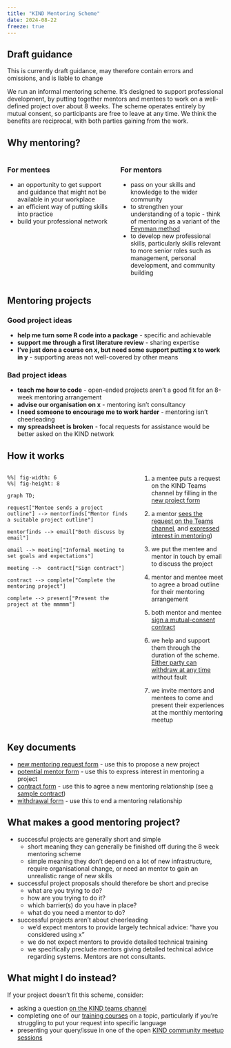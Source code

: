 ---
title: "KIND Mentoring Scheme"
date: 2024-08-22
freeze: true
---

:::{.callout-warning collapse=false appearance='default' icon=true}
## Draft guidance

This is currently draft guidance, may therefore contain errors and omissions, and is liable to change

:::

We run an informal mentoring scheme. It's designed to support professional development, by putting together mentors and mentees to work on a well-defined project over about 8 weeks. The scheme operates entirely by mutual consent, so participants are free to leave at any time. We think the benefits are reciprocal, with both parties gaining from the work.

## Why mentoring?

:::: {.columns}

::: {.column width='50%'}
### For mentees
+ an opportunity to get support and guidance that might not be available in your workplace 
+ an efficient way of putting skills into practice
+ build your professional network
::: 

::: {.column width='50%'}
### For mentors

+ pass on your skills and knowledge to the wider community
+ to strengthen your understanding of a topic - think of mentoring as a variant of the [Feynman method](https://www.k-state.edu/aac/success-tools/collection/Feynman_Technique.pdf)
+ to develop new professional skills, particularly skills relevant to more senior roles such as management, personal development, and community building 

::: 

::::

## Mentoring projects

::: {.panel-tabset}
### Good project ideas
+ **help me turn some R code into a package** - specific and achievable
+ **support me through a first literature review** - sharing expertise
+ **I've just done a course on x, but need some support putting x to work in y** - supporting areas not well-covered by other means

### Bad project ideas
+ **teach me how to code** - open-ended projects aren't a good fit for an 8-week mentoring arrangement
+ **advise our organisation on x** - mentoring isn't consultancy
+ **I need someone to encourage me to work harder** - mentoring isn't cheerleading
+ **my spreadsheet is broken** - focal requests for assistance would be better asked on the KIND network
:::

## How it works 

:::: {.columns}

::: {.column width='60%'}
```{mermaid}
%%| fig-width: 6
%%| fig-height: 8

graph TD;

request["Mentee sends a project outline"] --> mentorfinds["Mentor finds a suitable project outline"]

mentorfinds --> email["Both discuss by email"]

email --> meeting["Informal meeting to set goals and expectations"]

meeting -->  contract["Sign contract"]

contract --> complete["Complete the mentoring project"]

complete --> present["Present the project at the mmmmm"]

```
:::

::: {.column width='40%'}
1. a mentee puts a request on the KIND Teams channel by filling in the [new project form](https://forms.office.com/e/AUCcHB4ySj)

1. a mentor [sees the request on the Teams channel](https://teams.microsoft.com/l/channel/19%3A0708d3664e064dd3a0dbbe3079817283%40thread.tacv2/Mentoring?groupId=106d08f3-9026-40e2-b3c7-87cd87304d58&tenantId=10efe0bd-a030-4bca-809c-b5e6745e499a), and [expressed interest in mentoring](https://forms.office.com/e/01bdi52YHB))

1. we put the mentee and mentor in touch by email to discuss the project

1. mentor and mentee meet to agree a broad outline for their mentoring arrangement

1. both mentor and mentee [sign a mutual-consent contract](https://forms.office.com/e/ik4fpth04B)

1. we help and support them through the duration of the scheme. [Either party can withdraw at any time](https://forms.office.com/e/9mDyGFVzB1) without fault

1. we invite mentors and mentees to come and present their experiences at the monthly mentoring meetup
:::

::::

## Key documents

+ [new mentoring request form](https://forms.office.com/e/AUCcHB4ySj) - use this to propose a new project
+ [potential mentor form](https://forms.office.com/e/01bdi52YHB) - use this to express interest in mentoring a project
+ [contract form](https://forms.office.com/e/ik4fpth04B) - use this to agree a new mentoring relationship (see [a sample contract](src/KIND_mentoring_sample_contract.pdf))
+ [withdrawal form](https://forms.office.com/e/9mDyGFVzB1) - use this to end a mentoring relationship

## What makes a good mentoring project?

+ successful projects are generally short and simple
  + short meaning they can generally be finished off during the 8 week mentoring scheme
  + simple meaning they don't depend on a lot of new infrastructure, require organisational change, or need an mentor to gain an unrealistic range of new skills
+ successful project proposals should therefore be short and precise
  + what are you trying to do?
  + how are you trying to do it?
  + which barrier(s) do you have in place?
  + what do you need a mentor to do?
+ successful projects aren't about cheerleading
  + we'd expect mentors to provide largely technical advice: "have you considered using x"
  + we do not expect mentors to provide detailed technical training
  + we specifically preclude mentors giving detailed technical advice regarding systems. Mentors are not consultants.

## What might I do instead?
If your project doesn't fit this scheme, consider:

+ asking a question [on the KIND teams channel](https://teams.microsoft.com/l/channel/19%3AQZ7-PbFVcziG2piHLt1_ifey3I2cwFL0yBuTSS8vVao1%40thread.tacv2/General?groupId=106d08f3-9026-40e2-b3c7-87cd87304d58&tenantId=10efe0bd-a030-4bca-809c-b5e6745e499a)
+ completing one of our [training courses](https://learn.nes.nhs.scot/36791) on a topic, particularly if you're struggling to put your request into specific language
+ presenting your query/issue in one of the open [KIND community meetup sessions](kind_cms.qmd)